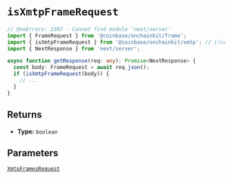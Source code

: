# `isXmtpFrameRequest`

```ts twoslash
// @noErrors: 2307 - Cannot find module 'next/server'
import { FrameRequest } from '@coinbase/onchainkit/frame';
import { isXmtpFrameRequest } from '@coinbase/onchainkit/xmtp'; // [!code focus]
import { NextResponse } from 'next/server';

async function getResponse(req: any): Promise<NextResponse> {
  const body: FrameRequest = await req.json();
  if (isXmtpFrameRequest(body)) {
    // ...
  }
}
```

## Returns

- **Type:** `boolean`

## Parameters

[`XmtpFramesRequest`](/xmtp/types#xmtpframesrequest)
